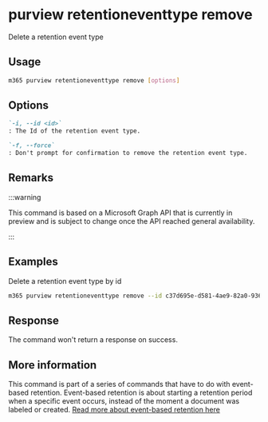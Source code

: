 
# purview retentioneventtype remove

Delete a retention event type

## Usage

```sh
m365 purview retentioneventtype remove [options]
```

## Options

```md definition-list
`-i, --id <id>`
: The Id of the retention event type.

`-f, --force`
: Don't prompt for confirmation to remove the retention event type.
```

<Global />

## Remarks

:::warning

This command is based on a Microsoft Graph API that is currently in preview and is subject to change once the API reached general availability.

:::

## Examples

Delete a retention event type by id

```sh
m365 purview retentioneventtype remove --id c37d695e-d581-4ae9-82a0-9364eba4291e
```

## Response

The command won't return a response on success.

## More information

This command is part of a series of commands that have to do with event-based retention. Event-based retention is about starting a retention period when a specific event occurs, instead of the moment a document was labeled or created. [Read more about event-based retention here](https://learn.microsoft.com/microsoft-365/compliance/event-driven-retention?view=o365-worldwide)
